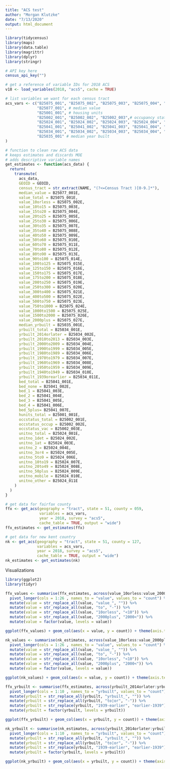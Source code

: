 ```yaml
---
title: "ACS test"
author: "Morgan Klutzke"
date: "7/13/2020"
output: html_document
---
```


```r
library(tidycensus)
library(maps)
library(data.table)
library(magrittr)
library(dplyr)
library(stringr)

# API key here
census_api_key("")

# get a reference of variable IDs for 2018 ACS
v18 <- load_variables(2018, "acs5", cache = TRUE)
```

```r
# list variables we want for each census tract
acs_vars <- c("B25075_001", "B25075_002", "B25075_003", "B25075_004", "B25075_005", "B25075_006", "B25075_007", "B25075_008", "B25075_009", "B25075_010", "B25075_011", "B25075_012", "B25075_013", "B25075_014", "B25075_015", "B25075_016", "B25075_017", "B25075_018", "B25075_019", "B25075_020", "B25075_021", "B25075_022", "B25075_023", "B25075_024", "B25075_025", "B25075_026", "B25075_027", # value
              "B25077_001", # median value
              "B25001_001", # housing units
              "B25002_001", "B25002_002", "B25002_003",# occupancy status
              "B25024_001", "B25024_002", "B25024_003", "B25024_004", "B25024_005", "B25024_006", "B25024_007", "B25024_008", "B25024_009", "B25024_010", "B25024_011", # number of units
              "B25041_001", "B25041_002", "B25041_003", "B25041_004", "B25041_005", "B25041_006", "B25041_007", # number of bedrooms
              "B25034_001", "B25034_002", "B25034_003", "B25034_004", "B25034_005", "B25034_006", "B25034_007", "B25034_008", "B25034_009", "B25034_010", "B25034_011", # year built
              "B25035_001" # median year built
)

# function to clean raw ACS data
# keeps estimates and discards MOE
# adds descriptive variable names
get_estimates <- function(acs_data) {
  return(
    transmute(
      acs_data,
      GEOID = GEOID,
      census_tract = str_extract(NAME, "(?<=Census Tract )[0-9.]*"),
      median_value = B25077_001E,
      value_total = B25075_001E,
      value_10orless = B25075_002E,
      value_10to15 = B25075_003E,
      value_15to20 = B25075_004E,
      value_20to25 = B25075_005E,
      value_25to30 = B25075_006E,
      value_30to35 = B25075_007E,
      value_35to40 = B25075_008E,
      value_40to50 = B25075_009E,
      value_50to60 = B25075_010E,
      value_60to70 = B25075_011E,
      value_70to80 = B25075_012E,
      value_80to90 = B25075_013E,
      value_90to100 = B25075_014E,
      value_100to125 = B25075_015E,
      value_125to150 = B25075_016E,
      value_150to175 = B25075_017E,
      value_175to200 = B25075_018E,
      value_200to250 = B25075_019E,
      value_250to300 = B25075_020E,
      value_300to400 = B25075_021E,
      value_400to500 = B25075_022E,
      value_500to750 = B25075_023E,
      value_750to1000 = B25075_024E,
      value_1000to1500 = B25075_025E,
      value_1500to2000 = B25075_026E,
      value_2000plus = B25075_027E,
      median_yrbuilt = B25035_001E,
      yrbuilt_total = B25034_001E,
      yrbuilt_2014orlater = B25034_002E,
      yrbuilt_2010to2013 = B25034_003E,
      yrbuilt_2000to2009 = B25034_004E,
      yrbuilt_1990to1999 = B25034_005E,
      yrbuilt_1980to1989 = B25034_006E,
      yrbuilt_1970to1979 = B25034_007E,
      yrbuilt_1960to1969 = B25034_008E,
      yrbuilt_1950to1959 = B25034_009E,
      yrbuilt_1940to1949 = B25034_010E,
      yrbuilt_1939orearlier = B25034_011E,
      bed_total = B25041_001E,
      bed_none = B25041_002E,
      bed_1 = B25041_003E,
      bed_2 = B25041_004E,
      bed_3 = B25041_005E,
      bed_4 = B25041_006E,
      bed_5plus= B25041_007E,
      hunits_total = B25001_001E,
      occstatus_total = B25002_001E,
      occstatus_occup = B25002_002E,
      occstatus_vac = B25002_003E,
      unitno_total = B25024_001E,
      unitno_1det = B25024_002E,
      unitno_1at = B25024_003E,
      unitno_2 = B25024_004E,
      unitno_3or4 = B25024_005E,
      unitno_5to9 = B25024_006E,
      unitno_10to19 = B25024_007E,
      unitno_20to49 = B25024_008E,
      unitno_50plus = B25024_009E,
      unitno_mobile = B25024_010E,
      unitno_other = B25024_011E
    )
  )
}

# get data for fairfax county
ffx <- get_acs(geography = "tract", state = 51, county = 059,
               variables = acs_vars,
               year = 2018, survey = "acs5",
               cache_table = TRUE, output = "wide")
ffx_estimates <- get_estimates(ffx)

# get data for new kent country
nk <- get_acs(geography = "tract", state = 51, county = 127,
              variables = acs_vars,
              year = 2018, survey = "acs5",
              cache_table = TRUE, output = "wide")
nk_estimates <- get_estimates(nk)
```

Visualizations

```r
library(ggplot2)
library(tidyr)

ffx_values <- summarise(ffx_estimates, across(value_10orless:value_2000plus, sum)) %>%
  pivot_longer(cols = 1:26 , names_to = "value", values_to = "count") %>%
  mutate(value = str_replace_all(value, "value_", "")) %>%
  mutate(value = str_replace_all(value, "to", "-")) %>%
  mutate(value = str_replace_all(value, "10orless", "<10")) %>%
  mutate(value = str_replace_all(value, "2000plus", "2000<")) %>%
  mutate(value = factor(value, levels = value))

ggplot(ffx_values) + geom_col(aes(x = value, y = count)) + theme(axis.text.x = element_text(angle = 90, vjust = 0.5, hjust = 1)) + labs(x = "value (thousands of $)", title = "Fairfax")

nk_values <- summarise(nk_estimates, across(value_10orless:value_2000plus, sum)) %>%
  pivot_longer(cols = 1:26 , names_to = "value", values_to = "count") %>%
  mutate(value = str_replace_all(value, "value_", "")) %>%
  mutate(value = str_replace_all(value, "to", "-")) %>%
  mutate(value = str_replace_all(value, "10orless", "<10")) %>%
  mutate(value = str_replace_all(value, "2000plus", "2000<")) %>%
  mutate(value = factor(value, levels = value))

ggplot(nk_values) + geom_col(aes(x = value, y = count)) + theme(axis.text.x = element_text(angle = 90, vjust = 0.5, hjust = 1)) + labs(x = "value (thousands of $)", title = "New Kent")
```

```r
ffx_yrbuilt <- summarise(ffx_estimates, across(yrbuilt_2014orlater:yrbuilt_1939orearlier, sum)) %>%
  pivot_longer(cols = 1:10 , names_to = "yrbuilt", values_to = "count") %>%
  mutate(yrbuilt = str_replace_all(yrbuilt, "yrbuilt_", "")) %>%
  mutate(yrbuilt = str_replace_all(yrbuilt, "to|or", "-")) %>%
  mutate(yrbuilt = str_replace(yrbuilt, "1939-earlier", "earlier-1939")) %>%
  mutate(yrbuilt = factor(yrbuilt, levels = yrbuilt))

ggplot(ffx_yrbuilt) + geom_col(aes(x = yrbuilt, y = count)) + theme(axis.text.x = element_text(angle = 90, vjust = 0.5, hjust = 1)) + labs(x = "year built", title = "Fairfax")

nk_yrbuilt <- summarise(nk_estimates, across(yrbuilt_2014orlater:yrbuilt_1939orearlier, sum)) %>%
  pivot_longer(cols = 1:10 , names_to = "yrbuilt", values_to = "count") %>%
  mutate(yrbuilt = str_replace_all(yrbuilt, "yrbuilt_", "")) %>%
  mutate(yrbuilt = str_replace_all(yrbuilt, "to|or", "-")) %>%
  mutate(yrbuilt = str_replace(yrbuilt, "1939-earlier", "earlier-1939")) %>%
  mutate(yrbuilt = factor(yrbuilt, levels = yrbuilt))

ggplot(nk_yrbuilt) + geom_col(aes(x = yrbuilt, y = count)) + theme(axis.text.x = element_text(angle = 90, vjust = 0.5, hjust = 1)) + labs(x = "year built", title = "New Kent")
```

